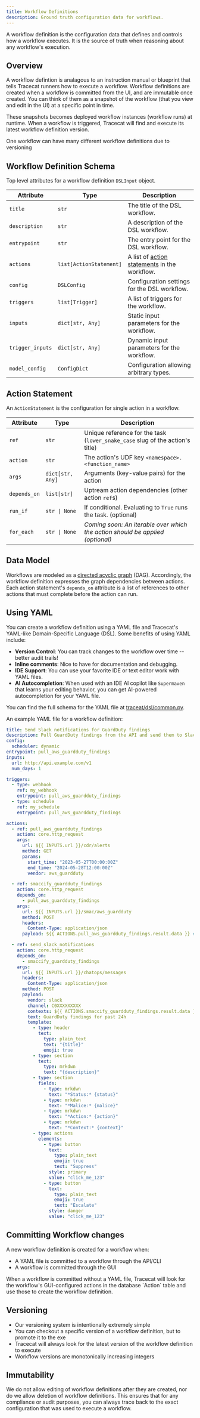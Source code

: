 ```yaml
---
title: Workflow Definitions
description: Ground truth configuration data for workflows.
---
```


A workflow definition is the configuration data that defines and controls how a workflow executes.
It is the source of truth when reasoning about any workflow's execution.

## Overview

A workflow defintion is analagous to an instruction manual or blueprint that tells Tracecat runners how to execute a workflow.
Workflow definitions are created when a workflow is committed from the UI, and are immutable once created.
You can think of them as a snapshot of the workflow (that you view and edit in the UI) at a specific point in time.

These snapshots becomes deployed workflow instances (workflow runs) at runtime.
When a workflow is triggered, Tracecat will find and execute its latest workflow definition version.

One workflow can have many different workflow definitions due to versioning

## Workflow Definition Schema

Top level attributes for a workflow definition `DSLInput` object.

| Attribute        | Type                    | Description                                                       |
| ---------------- | ----------------------- | ----------------------------------------------------------------- |
| `title`          | `str`                   | The title of the DSL workflow.                                    |
| `description`    | `str`                   | A description of the DSL workflow.                                |
| `entrypoint`     | `str`                   | The entry point for the DSL workflow.                             |
| `actions`        | `list[ActionStatement]` | A list of [action statements](#action-statement) in the workflow. |
| `config`         | `DSLConfig`             | Configuration settings for the DSL workflow.                      |
| `triggers`       | `list[Trigger]`         | A list of triggers for the workflow.                              |
| `inputs`         | `dict[str, Any]`        | Static input parameters for the workflow.                         |
| `trigger_inputs` | `dict[str, Any]`        | Dynamic input parameters for the workflow.                        |
| `model_config`   | `ConfigDict`            | Configuration allowing arbitrary types.                           |

## Action Statement

An `ActionStatement` is the configuration for single action in a workflow.

| Attribute    | Type             | Description                                                                   |
| ------------ | ---------------- | ----------------------------------------------------------------------------- |
| `ref`        | `str`            | Unique reference for the task (`lower_snake_case` slug of the action's title) |
| `action`     | `str`            | The action's UDF key `<namespace>.<function_name>`                            |
| `args`       | `dict[str, Any]` | Arguments (key-value pairs) for the action                                    |
| `depends_on` | `list[str]`      | Uptream action dependencies (other action `ref`s)                             |
| `run_if`     | `str \| None`    | If conditional. Evaluating to `True` runs the task. (optional)                |
| `for_each`   | `str \| None`    | _Coming soon: An iterable over which the action should be applied (optional)_ |

## Data Model

Workflows are modeled as a [directed acyclic graph](https://en.wikipedia.org/wiki/Directed_acyclic_graph) (DAG).
Accordingly, the workflow definition expresses the graph dependencies between actions.
Each action statement's `depends_on` attribute is a list of references to other actions that must complete before the action can run.

## Using YAML

You can create a workflow definition using a YAML file and Tracecat's YAML-like Domain-Specific Language (DSL).
Some benefits of using YAML include:

- **Version Control**: You can track changes to the workflow over time -- better audit trails!
- **Inline comments**: Nice to have for documentation and debugging.
- **IDE Support**: You can use your favorite IDE or text editor work with YAML files.
- **AI Autocompletion**: When used with an IDE AI copilot like `Supermaven` that learns your editing behavior, you can get AI-powered autocompletion for your YAML file.

You can find the full schema for the YAML file at [traceat/dsl/common.py](https://github.com/TracecatHQ/tracecat/blob/7aa616e8bec04ee5a54c72a8e4cf5e26259ac1a3/tracecat/dsl/common.py#L67).

An example YAML file for a workflow definition:

```yaml
title: Send Slack notifications for GuardDuty findings
description: Pull GuardDuty findings from the API and send them to Slack
config:
  scheduler: dynamic
entrypoint: pull_aws_guardduty_findings
inputs:
  url: http://api.example.com/v1
  num_days: 1

triggers:
  - type: webhook
    ref: my_webhook
    entrypoint: pull_aws_guardduty_findings
  - type: schedule
    ref: my_schedule
    entrypoint: pull_aws_guardduty_findings

actions:
  - ref: pull_aws_guardduty_findings
    action: core.http_request
    args:
      url: ${{ INPUTS.url }}/cdr/alerts
      method: GET
      params:
        start_time: "2023-05-27T00:00:00Z"
        end_time: "2024-05-28T12:00:00Z"
        vendor: aws_guardduty

  - ref: smaccify_guardduty_findings
    action: core.http_request
    depends_on:
      - pull_aws_guardduty_findings
    args:
      url: ${{ INPUTS.url }}/smac/aws_guardduty
      method: POST
      headers:
        Content-Type: application/json
      payload: ${{ ACTIONS.pull_aws_guardduty_findings.result.data }} # List of findings

  - ref: send_slack_notifications
    action: core.http_request
    depends_on:
      - smaccify_guardduty_findings
    args:
      url: ${{ INPUTS.url }}/chatops/messages
      headers:
        Content-Type: application/json
      method: POST
      payload:
        vendor: slack
        channel: C0XXXXXXXXX
        contexts: ${{ ACTIONS.smaccify_guardduty_findings.result.data }} # List of SMAC findings
        text: GuardDuty findings for past 24h
        template:
          - type: header
            text:
              type: plain_text
              text: "{title}"
              emoji: true
          - type: section
            text:
              type: mrkdwn
              text: "{description}"
          - type: section
            fields:
              - type: mrkdwn
                text: "*Status:* {status}"
              - type: mrkdwn
                text: "*Malice:* {malice}"
              - type: mrkdwn
                text: "*Action:* {action}"
              - type: mrkdwn
                text: "*Context:* {context}"
          - type: actions
            elements:
              - type: button
                text:
                  type: plain_text
                  emoji: true
                  text: "Suppress"
                style: primary
                value: "click_me_123"
              - type: button
                text:
                  type: plain_text
                  emoji: true
                  text: "Escalate"
                style: danger
                value: "click_me_123"
```

## Committing Workflow changes

A new workflow definition is created for a workflow when:

- A YAML file is committed to a workflow through the API/CLI
- A workflow is committed through the GUI

<Note>
  When a workflow is committed without a YAML file, Tracecat will look for the
  workflow's GUI-configured actions in the database `Action` table and use those
  to create the workflow definition.
</Note>

## Versioning

- Our versioning system is intentionally extremely simple
- You can checkout a specific version of a workflow definition, but to promote it to the exe
- Tracecat will always look for the latest version of the workflow definition to execute
- Workflow versions are monotonically increasing integers

## Immutability

We do not allow editing of workflow definitions after they are created, nor do we allow deletion of workflow definitions.
This ensures that for any compliance or audit purposes, you can always trace back to the exact configuration that was used to execute a workflow.
